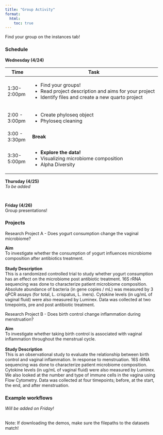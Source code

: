```yaml
---
title: "Group Activity"
format:
  html:
    toc: true
---
```


Find your group on the instances tab!

### Schedule
**Wednesday (4/24)**

+----------------+-----------------------------------------------------------------------------------+
| Time           | Task                                                                              |
+================+===================================================================================+
| 1:30-2:00pm    |- Find your groups!                                                                |
|                |- Read project description and aims for your project                               |
|                |- Identify files and create a new quarto project                                   |
+----------------+-----------------------------------------------------------------------------------+
| 2:00 - 3:00pm  |- Create phyloseq object                                                           |
|                |- Phyloseq cleaning                                                                |
+----------------+-----------------------------------------------------------------------------------+
| 3:00 - 3:30pm  | **Break**                                                                         |
+----------------+-----------------------------------------------------------------------------------+
| 3:30- 5:00pm   |- **Explore the data!**                                                            |
|                |- Visualizing microbiome composition                                               |
|                |- Alpha Diversity                                                                  |
+----------------+-----------------------------------------------------------------------------------+

**Thursday (4/25)** \
*To be added*

\

**Friday (4/26)** \
Group presentations!





<!-- :::{.callout-Group_A}

<b>Study Description</b>  

::: -->

### Projects

<!-- :::{.callout-note title="Research Project A - Does yogurt consumption change the vaginal microbiome?" appearance="simple"}
\
**Aim**\
To investigate whether the consumption of yogurt influences microbiome composition after antibiotics treatment.\
\
**Study Description** \
This is a randomized controlled trial to study whether yogurt consumption has an effect on the microbiome post antibiotic treatment. Absolute abundance of bacteria (in gene copies / mL) was measured by 3 qPCR assays (for total, L. crispatus, L. iners). Cytokine levels (in ug/mL of vaginal fluid) were also measured by Luminex. We also looked at the number and type of immune cells in the vagina using Flow Cytometry. Data was collected at two timepoints, pre and post antibiotic treatment. (add 16s)
\
 
::: -->

:::{.block}
::::{.block-header} 
Research Project A - Does yogurt consumption change the vaginal microbiome?
::::
::::{.block-container id="group_a"}
**Aim**\
To investigate whether the consumption of yogurt influences microbiome composition after antibiotics treatment.\
\
**Study Description** \
This is a randomized controlled trial to study whether yogurt consumption has an effect on the microbiome post antibiotic treatment. 16S rRNA sequencing was done to characterize patient microbiome composition. Absolute abundance of bacteria (in gene copies / mL) was measured by 3 qPCR assays (for total, L. crispatus, L. iners). Cytokine levels (in ug/mL of vaginal fluid) were also measured by Luminex. Data was collected at two timepoints, pre and post antibiotic treatment.
\
::::
:::
<script> 
  // Add click event listener to the block header
  document.getElementById("group_a").addEventListener("click", function() {
    window.location.href = "group_activity_1_yogurt_starter.html";
  });
</script>




:::{.block}
::::{.block-header}
Research Project B - Does birth control change inflammation during menstruation?
::::
::::{.block-container id="group_b"}
**Aim**\
To investigate whether taking birth control is associated with vaginal inflammation throughout the menstrual cycle.\
\
**Study Description** \
This is an observational study to evaluate the relationship between birth control and vaginal inflammation. In response to menstruation. 16S rRNA sequencing was done to characterize patient microbiome composition. Cytokine levels (in ug/mL of vaginal fluid) were also measured by Luminex. We also looked at the number and type of immune cells in the vagina using Flow Cytometry. Data was collected at four timepoints; before, at the start, the end, and after menstruation.
\
::::
:::
<script> 
  // Add click event listener to the block header
  document.getElementById("group_b").addEventListener("click", function() {
    window.location.href = "group_activity_1_birthcontrol_starter.html";
  });
</script>





<!-- 
**Thursday (4/25)**

+----------------+-------------------------------------------------------------------------------------+
| Time           | Task                                                                                |
+================+=====================================================================================+
| 1:30 - 2:00pm  |- Ordination and Correlations                                                        |
+----------------+-------------------------------------------------------------------------------------+
| 2:00 - 3:00pm  |- Differential Abundance                                                             |
+----------------+-------------------------------------------------------------------------------------+
|3:00 - 3:30pm   | **Break**                                                                           |
+----------------+-------------------------------------------------------------------------------------+
|3:30 - 5:00pm   |- Integrating Shotgun Metagenomics                                                   |
+----------------+-------------------------------------------------------------------------------------+ -->

### Example workflows
<!-- [Johnathan's test demo](johnathan_demo_final.qmd) -->
*Will be added on Friday!* \

\
Note: If downloading the demos, make sure the filepaths to the datasets match!
